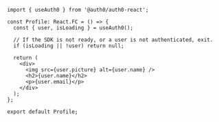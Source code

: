 ```tsx user-profile.tsx lines 
import { useAuth0 } from '@auth0/auth0-react';

const Profile: React.FC = () => {
  const { user, isLoading } = useAuth0();

  // If the SDK is not ready, or a user is not authenticated, exit.
  if (isLoading || !user) return null;

  return (
    <div>
      <img src={user.picture} alt={user.name} />
      <h2>{user.name}</h2>
      <p>{user.email}</p>
    </div>
  );
};

export default Profile;
```
